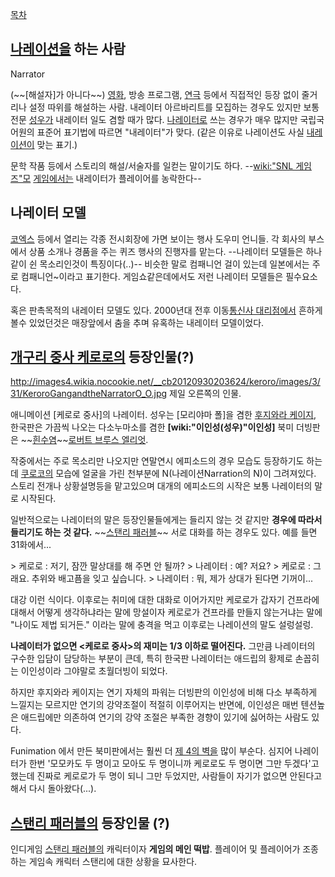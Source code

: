 [[목차]]
== [[나레이션]]을 하는 사람 ==
Narrator


(~~[해설자]가 아니다~~)
[[영화]], 방송 프로그램, [[연극]] 등에서 직접적인 등장 없이 줄거리나 설정 따위를 해설하는 사람. 내레이터 아르바리트를 모집하는 경우도 있지만 보통 전문 [[성우]]가 내레이터 일도 겸할 때가 많다.
[[나레이터]]로 쓰는 경우가 매우 많지만 국립국어원의 표준어 표기법에 따르면 "내레이터"가 맞다. (같은 이유로 나레이션도 사실 [[내레이션]]이 맞는 표기.)

문학 작품 등에서 스토리의 해설/서술자를 일컫는 말이기도 하다.
--[[wiki:"SNL 게임즈"모]] [[The Stanley Parable|게임]]에서는 내레이터가 플레이어를 농락한다--

== 나레이터 모델 ==
[[코엑스]] 등에서 열리는 각종 전시회장에 가면 보이는 행사 도우미 언니들. 각 회사의 부스에서 상품 소개나 경품을 주는 퀴즈 행사의 진행자를 맡는다. --나레이터 모델들은 하나같이 쉰 목소리인것이 특징이다(..)-- 비슷한 말로 컴패니언 걸이 있는데 일본에서는 주로 컴패니언~이라고 표기한다. 게임쇼같은데에서도 저런 나레이터 모델들은 필수요소다. 

혹은 판촉목적의 내레이터 모델도 있다. 2000년대 전후 이동[[통신사 대리점]]에서 흔하게 볼수 있었던것은 매장앞에서 춤을 추며 유혹하는 내레이터 모델이었다.
== [[개구리 중사 케로로]]의 등장인물(?) ==
http://images4.wikia.nocookie.net/__cb20120930203624/keroro/images/3/31/KeroroGangandtheNarratorO_O.jpg
제일 오른쪽의 인물.

애니메이션 [케로로 중사]의 나레이터. 성우는 [모리야마 폴]을 겸한 [[후지와라 케이지]], 한국판은 가끔씩 나오는 다소누마소를 겸한 '''[wiki:"이인성(성우)"이인성]''' 북미 더빙판은 ~~[[흰수염]]~~[[로버트 브루스 엘리엇]].

작중에서는 주로 목소리만 나오지만 연말연시 에피소드의 경우 모습도 등장하기도 하는데
[[쿠로코]]의 모습에 얼굴을 가린 천부분에 N(나레이션Narration의 N)이 그려져있다.
스토리 전개나 상황설명등을 맡고있으며 대개의 에피소드의 시작은 보통 나레이터의 말로 시작된다.

일반적으로는 나레이터의 말은 등장인물들에게는 들리지 않는 것 같지만 '''경우에 따라서 들리기도 하는 것 같다.''' ~~[[스탠리 패러블]]~~ 서로 대화를 하는 경우도 있다. 예를 들면 31화에서...

> 케로로 : 저기, 잠깐 말상대를 해 주면 안 될까?
> 나레이터 : 예? 저요?
> 케로로 : 그래요. 추위와 배고픔을 잊고 싶습니다.
> 나레이터 : 뭐, 제가 상대가 된다면 기꺼이...

대강 이런 식이다. 이후로는 취미에 대한 대화로 이어가지만 케로로가 갑자기 건프라에 대해서 어떻게 생각하냐라는 말에 망설이자 케로로가 건프라를 만들지 않는거냐는 말에 "나이도 제법 되거든." 이라는 말에 충격을 먹고 이후로는 나레이션의 말도 설렁설렁.

'''나레이터가 없으면 <케로로 중사>의 재미는 1/3 이하로 떨어진다.''' 그만큼 나레이터의 구수한 입담이 담당하는 부분이 큰데, 특히 한국판 나레이터는 애드립의 황제로 손꼽히는 이인성이라 그야말로 초월더빙이 되었다.

하지만 후지와라 케이지는 연기 자체의 파워는 더빙판의 이인성에 비해 다소 부족하게 느낄지는 모르지만 연기의 강약조절이 적절히 이루어지는 반면에, 이인성은 매번 텐션높은 애드립에만 의존하여 연기의 강약 조절은 부족한 경향이 있기에 싫어하는 사람도 있다.

Funimation 에서 만든 북미판에서는 훨씬 더 [[제 4의 벽]]을 많이 부순다. 심지어 나레이터가 한번 '모모카도 두 명이고 모아도 두 명이니까 케로로도 두 명이면 그만 두겠다'고 했는데 진짜로 케로로가 두 명이 되니 그만 두었지만, 사람들이 자기가 없으면 안된다고 해서 다시 돌아왔다(...).
== [[스탠리 패러블]]의 등장인물 (?) ==
인디게임 [[스탠리 패러블]]의 캐릭터이자 '''게임의 메인 떡밥'''. 플레이어 및 플레이어가 조종하는 게임속 캐릭터 스탠리에 대한 상황을 묘사한다.
